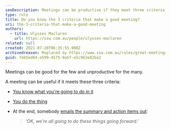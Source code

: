 ```yaml
---
seoDescription: Meetings can be productive if they meet three criteria - clear agenda, focused goals, and shared action items.
type: rule
title: Do you know the 3 criteria that make a good meeting?
uri: the-3-criteria-that-make-a-good-meeting
authors:
  - title: Ulysses Maclaren
    url: https://ssw.com.au/people/ulysses-maclaren
related: null
created: 2021-07-20T06:35:55.000Z
archivedreason: Replaced by https://www.ssw.com.au/rules/great-meetings
guid: 7eb5ed64-e599-4575-9a5f-e5c963e82ba2
---
```


Meetings can be good for the few and unproductive for the many.

A meeting can be useful if it meets these three criteria:
* [You know what you're going to do in it](/share-the-agenda)
* [You do the thing](/stick-to-the-agenda-and-complete-the-meetings-goal)
* At the end, somebody [emails the summary and action items out](/share-the-action-items-that-came-up):

  > _‘OK, we’re all going to do these things going forward.’_
